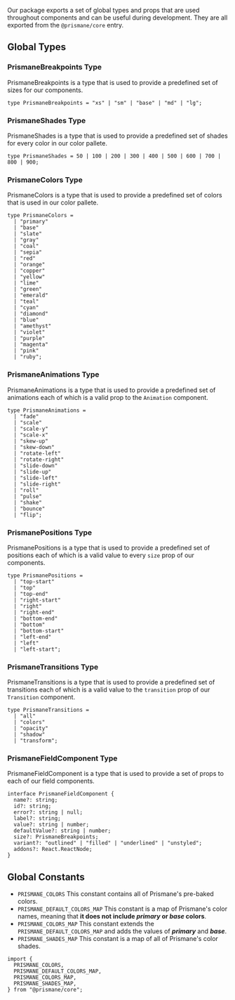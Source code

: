 Our package exports a set of global types and props that are used throughout components and can be useful during development. They are all exported from the `@prismane/core` entry.

## Global Types

### PrismaneBreakpoints Type

PrismaneBreakpoints is a type that is used to provide a predefined set of sizes for our components.

```tsx
type PrismaneBreakpoints = "xs" | "sm" | "base" | "md" | "lg";
```

### PrismaneShades Type

PrismaneShades is a type that is used to provide a predefined set of shades for every color in our color pallete.

```tsx
type PrismaneShades = 50 | 100 | 200 | 300 | 400 | 500 | 600 | 700 | 800 | 900;
```

### PrismaneColors Type

PrismaneColors is a type that is used to provide a predefined set of colors that is used in our color pallete.

```tsx
type PrismaneColors =
  | "primary"
  | "base"
  | "slate"
  | "gray"
  | "coal"
  | "sepia"
  | "red"
  | "orange"
  | "copper"
  | "yellow"
  | "lime"
  | "green"
  | "emerald"
  | "teal"
  | "cyan"
  | "diamond"
  | "blue"
  | "amethyst"
  | "violet"
  | "purple"
  | "magenta"
  | "pink"
  | "ruby";
```

### PrismaneAnimations Type

PrismaneAnimations is a type that is used to provide a predefined set of animations each of which is a valid prop to the `Animation` component.

```tsx
type PrismaneAnimations =
  | "fade"
  | "scale"
  | "scale-y"
  | "scale-x"
  | "skew-up"
  | "skew-down"
  | "rotate-left"
  | "rotate-right"
  | "slide-down"
  | "slide-up"
  | "slide-left"
  | "slide-right"
  | "roll"
  | "pulse"
  | "shake"
  | "bounce"
  | "flip";
```

### PrismanePositions Type

PrismanePositions is a type that is used to provide a predefined set of positions each of which is a valid value to every `size` prop of our components.

```tsx
type PrismanePositions =
  | "top-start"
  | "top"
  | "top-end"
  | "right-start"
  | "right"
  | "right-end"
  | "bottom-end"
  | "bottom"
  | "bottom-start"
  | "left-end"
  | "left"
  | "left-start";
```

### PrismaneTransitions Type

PrismaneTransitions is a type that is used to provide a predefined set of transitions each of which is a valid value to the `transition` prop of our `Transition` component.

```tsx
type PrismaneTransitions =
  | "all"
  | "colors"
  | "opacity"
  | "shadow"
  | "transform";
```

### PrismaneFieldComponent Type

PrismaneFieldComponent is a type that is used to provide a set of props to each of our field components.

```tsx
interface PrismaneFieldComponent {
  name?: string;
  id?: string;
  error?: string | null;
  label?: string;
  value?: string | number;
  defaultValue?: string | number;
  size?: PrismaneBreakpoints;
  variant?: "outlined" | "filled" | "underlined" | "unstyled";
  addons?: React.ReactNode;
}
```

## Global Constants

- `PRISMANE_COLORS` This constant contains all of Prismane's pre-baked colors.
- `PRISMANE_DEFAULT_COLORS_MAP` This constant is a map of Prismane's color names, meaning that **it does not include _primary_ or _base_ colors**.
- `PRISMANE_COLORS_MAP` This constant extends the `PRISMANE_DEFAULT_COLORS_MAP` and adds the values of **_primary_** and **_base_**.
- `PRISMANE_SHADES_MAP` This constant is a map of all of Prismane's color shades.

```tsx
import {
  PRISMANE_COLORS,
  PRISMANE_DEFAULT_COLORS_MAP,
  PRISMANE_COLORS_MAP,
  PRISMANE_SHADES_MAP,
} from "@prismane/core";
```
